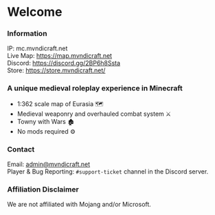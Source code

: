 # Welcome

### Information
IP: mc.mvndicraft.net <br/>
Live Map: https://map.mvndicraft.net <br/>
Discord: https://discord.gg/2BP6h8Ssta <br/>
Store: https://store.mvndicraft.net/

### A unique medieval roleplay experience in Minecraft

- 1:362 scale map of Eurasia 🗺
- Medieval weaponry and overhauled combat system ⚔
- Towny with Wars 🏚
- No mods required ⚙

### Contact
Email: admin@mvndicraft.net <br/>
Player & Bug Reporting: `#support-ticket` channel in the Discord server.

### Affiliation Disclaimer
We are not affiliated with Mojang and/or Microsoft.

